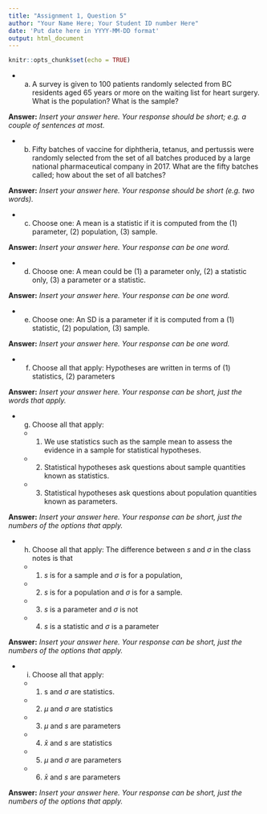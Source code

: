 ```yaml
---
title: "Assignment 1, Question 5"
author: "Your Name Here; Your Student ID number Here"
date: 'Put date here in YYYY-MM-DD format'
output: html_document
---
```


```r
knitr::opts_chunk$set(echo = TRUE)
```

* a. A survey is given to 100 patients randomly selected from 
BC residents aged 65 years or more on the waiting list for heart surgery. What is the population? What is the sample?

**Answer:**
*Insert your answer here. Your response should be short; e.g. a couple of sentences at most. *

* b. Fifty batches of vaccine for diphtheria, tetanus, and pertussis were randomly selected from the set of all batches produced by a large national pharmaceutical company in 2017. What are the fifty batches called; how about the set of all batches? 

**Answer:**  *Insert your answer here. Your response should be short (e.g. two words).*

* c. Choose one: A mean is a statistic if it is computed from the (1) parameter, (2) population, (3) sample.

**Answer:** *Insert your answer here. Your response can be one word.*

* d. Choose one: A mean could be (1) a parameter only, (2) a statistic only, (3) a parameter or a statistic.

**Answer:** *Insert your answer here. Your response can be one word.*

* e. Choose one: An SD is a parameter if it is computed from a (1) statistic, (2) population, (3) sample.

**Answer:** *Insert your answer here. Your response can be one word.*

* f. Choose all that apply: Hypotheses are written in terms of (1) statistics, (2) parameters 

**Answer:** *Insert your answer here. Your response can be short, just the words that apply.*
 
* g. Choose all that apply:   
    + (1) We use statistics such as the sample mean to assess the evidence in a sample for statistical hypotheses.
    + (2) Statistical hypotheses ask questions about sample quantities known as statistics.
    + (3) Statistical hypotheses ask questions about population quantities known as parameters.

**Answer:** *Insert your answer here. Your response can be short, just the numbers of the options that apply.*  
    
* h. Choose all that apply: The difference between $s$ and $\sigma$ in the class notes is that
    + (1) $s$ is for a sample and $\sigma$ is for a population, 
    + (2) $s$ is for a population and $\sigma$ is for a sample.
    + (3) $s$ is a parameter and $\sigma$ is not
    + (4) $s$ is a statistic and $\sigma$ is a parameter

**Answer:** *Insert your answer here. Your response can be short, just the numbers of the options that apply.*  
    
* i. Choose all that apply: 
    + (1) s and $\sigma$ are statistics.
    + (2) $\mu$ and $\sigma$ are statistics
    + (3) $\mu$ and $s$ are parameters
    + (4) $\bar{x}$ and $s$ are statistics
    + (5) $\mu$ and $\sigma$ are parameters
    + (6) $\bar{x}$ and $s$ are parameters
    
**Answer:** *Insert your answer here. Your response can be short, just the numbers of the options that apply.*  
    

